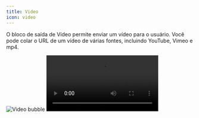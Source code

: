 ```yaml
---
title: Video
icon: video
---
```


O bloco de saída de Vídeo permite enviar um vídeo para o usuário. Você pode colar o URL de um vídeo de várias fontes, incluindo YouTube, Vimeo e mp4.

<Tabs>
  <Tab title="Fluxo">
    <Frame style={{ maxWidth: '400px' }}>
      <img
        src="/images/blocks/bubbles/video.png"
        alt="Video bubble"
        className="rounded-lg"
      />
    </Frame>
  </Tab>
  <Tab title="Conversa">
    <video
      controls
      autoPlay
      className="rounded-lg"
      src="/images/blocks/bubbles/video-chat.mp4"
    ></video>
  </Tab>
</Tabs>

